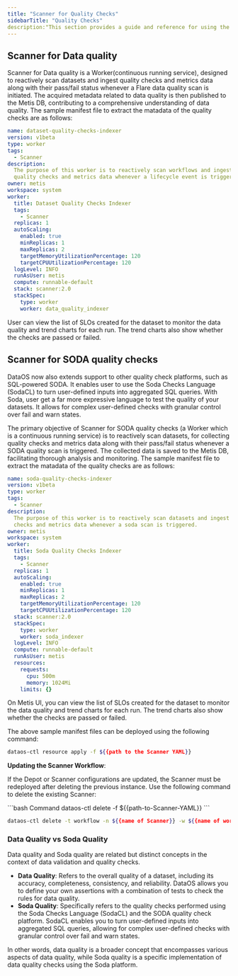 ```yaml
---
title: "Scanner for Quality Checks"
sidebarTitle: "Quality Checks"
description:"This section provides a guide and reference for using the Scanner for quality checks and metrics matadata."
---
```


## Scanner for Data quality

Scanner for Data quality is a Worker(continuous running service), designed to reactively scan datasets and ingest quality checks and metrics data along with their pass/fail status whenever a Flare data quality scan is initiated. The acquired metadata related to data quality is then published to the Metis DB, contributing to a comprehensive understanding of data quality. The sample manifest file to extract the matadata of the quality checks are as follows:

```yaml
name: dataset-quality-checks-indexer
version: v1beta
type: worker
tags: 
  - Scanner
description: 
  The purpose of this worker is to reactively scan workflows and ingest
  quality checks and metrics data whenever a lifecycle event is triggered.
owner: metis
workspace: system
worker: 
  title: Dataset Quality Checks Indexer
  tags: 
    - Scanner
  replicas: 1
  autoScaling: 
    enabled: true
    minReplicas: 1
    maxReplicas: 2
    targetMemoryUtilizationPercentage: 120
    targetCPUUtilizationPercentage: 120
  logLevel: INFO
  runAsUser: metis
  compute: runnable-default
  stack: scanner:2.0
  stackSpec: 
    type: worker
    worker: data_quality_indexer

```
<Note>
  User can view the list of SLOs created for the dataset to monitor the data quality and trend charts for each run. The trend charts also show whether the checks are passed or failed.
</Note>

## Scanner for SODA quality checks

DataOS now also extends support to other quality check platforms, such as SQL-powered SODA. It enables user to use the Soda Checks Language (SodaCL) to turn user-defined inputs into aggregated SQL queries. With Soda, user get a far more expressive language to test the quality of your datasets. It allows for complex user-defined checks with granular control over fail and warn states.

The primary objective of Scanner for SODA quality checks (a Worker which is a continuous running service) is to reactively scan datasets, for collecting quality checks and metrics data along with their pass/fail status whenever a SODA quality scan is triggered. The collected data is saved to the Metis DB, facilitating thorough analysis and monitoring. The sample manifest file to extract the matadata of the quality checks are as follows:

```yaml
name: soda-quality-checks-indexer
version: v1beta
type: worker
tags:
  - Scanner
description: 
  The purpose of this worker is to reactively scan datasets and ingest quality
  checks and metrics data whenever a soda scan is triggered.
owner: metis
workspace: system
worker:
  title: Soda Quality Checks Indexer
  tags:
    - Scanner
  replicas: 1
  autoScaling:
    enabled: true
    minReplicas: 1
    maxReplicas: 2
    targetMemoryUtilizationPercentage: 120
    targetCPUUtilizationPercentage: 120
  stack: scanner:2.0
  stackSpec:
    type: worker
    worker: soda_indexer
  logLevel: INFO
  compute: runnable-default
  runAsUser: metis
  resources:
    requests:
      cpu: 500m
      memory: 1024Mi
    limits: {}
```

<Note>
  On Metis UI, you can view the list of SLOs created for the dataset to monitor the data quality and trend charts for each run. The trend charts also show whether the checks are passed or failed.
</Note>

The above sample manifest files can be deployed using the following command:

```bash
dataos-ctl resource apply -f ${{path to the Scanner YAML}}
```

**Updating the Scanner Workflow**:

If the Depot or Scanner configurations are updated, the Scanner must be redeployed after deleting the previous instance. Use the following command to delete the existing Scanner:

<CodeGroup>
  ```bash Command
  dataos-ctl delete -f ${{path-to-Scanner-YAML}}
  ```

  ```bash Alternative Command
  dataos-ctl delete -t workflow -n ${{name of Scanner}} -w ${{name of workspace}}
  ```
</CodeGroup>


### Data Quality vs Soda Quality

Data quality and Soda quality are related but distinct concepts in the context of data validation and quality checks.

- **Data Quality**: Refers to the overall quality of a dataset, including its accuracy, completeness, consistency, and reliability. DataOS allows you to define your own assertions with a combination of tests to check the rules for data quality.
- **Soda Quality**: Specifically refers to the quality checks performed using the Soda Checks Language (SodaCL) and the SODA quality check platform. SodaCL enables you to turn user-defined inputs into aggregated SQL queries, allowing for complex user-defined checks with granular control over fail and warn states.

In other words, data quality is a broader concept that encompasses various aspects of data quality, while Soda quality is a specific implementation of data quality checks using the Soda platform.


